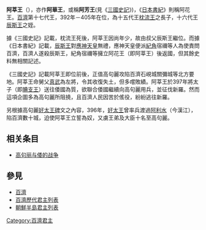 

'''阿莘王'''（{{bd||370年？|405年||}}），亦作'''阿華王'''，或稱'''阿芳王'''(見《[[三國史記|三國史記]]》)，《[[日本書紀|日本書紀]]》則稱阿花王。[[百濟|百濟]]第十七代王，392年－405年在位，為十五代王[[枕流王|枕流王]]之長子，十六代王[[辰斯王|辰斯王]]之姪。

據《三國史記》記載，枕流王死後，阿莘王因尚年少，故由叔父辰斯王繼位。而據《日本書紀》記載，[[辰斯王|辰斯王]]對[[應神天皇|應神天皇]]無禮，應神天皇便派[[紀角|紀角]]宿禰等人為使責問百濟，百濟人遂殺辰斯王，紀角宿禰等擁立阿花王（即阿莘王）後返國，但其餘史料無相關記述。

《三國史記》記載阿莘王即位前後，正值高句麗攻陷百濟石峴城關彌城等北方要地。阿莘王命舅父[[真武|真武]]為左將，令其收復失土，但多嚐敗績。阿莘王於397年將太子（即[[腆支王|腆支王]]）送往倭國為質，欲聯合倭國繼續向高句麗用兵，並征伐新羅。然而這項企圖多為高句麗所阻撓，且百濟人民因苦於傜役，紛紛逃往新羅。

另根據高句麗[[好太王碑|好太王碑]]文之內容，396年，[[好太王|好太王]]曾率兵渡過[[阿利水|阿利水]]（今漢江），陷百濟數十城，迫使阿莘王立誓為奴，又虜王弟及大臣十名至高句麗。

== 相关条目 ==
* [[高句丽与倭的战争|高句丽与倭的战争]]

== 參見 ==
* [[百濟|百濟]]
* [[百濟歷代君主列表|百濟歷代君主列表]]
* [[朝鮮半島君主列表|朝鮮半島君主列表]]

{{start box}}
{{s-before|[[辰斯王|辰斯王]]}}
{{s-title|[[百濟|百濟]]國王|392年—405年}}
{{s-after|[[腆支王|腆支王]]}}
{{end box}}
{{百济君主}}

[[Category:百濟君主|Category:百濟君主]]